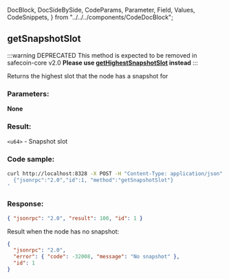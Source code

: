   DocBlock,
  DocSideBySide,
  CodeParams,
  Parameter,
  Field,
  Values,
  CodeSnippets,
} from "../../../components/CodeDocBlock";

<DocBlock>

## getSnapshotSlot

:::warning DEPRECATED
This method is expected to be removed in safecoin-core v2.0
**Please use [getHighestSnapshotSlot](#gethighestsnapshotslot) instead**
:::

Returns the highest slot that the node has a snapshot for

<DocSideBySide>

<CodeParams>

### Parameters:

**None**

### Result:

`<u64>` - Snapshot slot

</CodeParams>

<CodeSnippets>

### Code sample:

```bash
curl http://localhost:8328 -X POST -H "Content-Type: application/json" -d '
  {"jsonrpc":"2.0","id":1, "method":"getSnapshotSlot"}
'
```

### Response:

```json
{ "jsonrpc": "2.0", "result": 100, "id": 1 }
```

Result when the node has no snapshot:

```json
{
  "jsonrpc": "2.0",
  "error": { "code": -32008, "message": "No snapshot" },
  "id": 1
}
```

</CodeSnippets>
</DocSideBySide>
</DocBlock>
